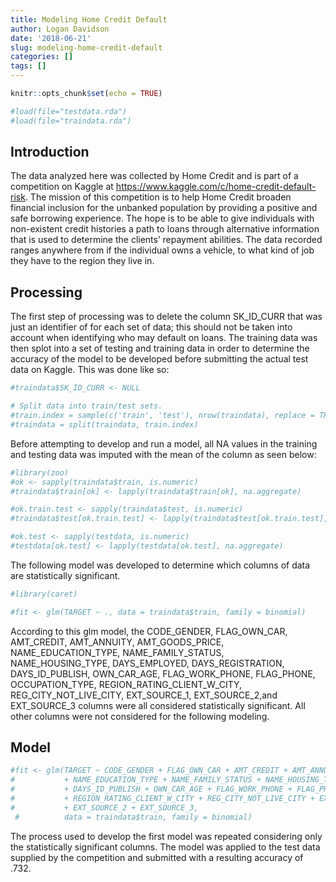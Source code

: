 ```yaml
---
title: Modeling Home Credit Default
author: Logan Davidson
date: '2018-06-21'
slug: modeling-home-credit-default
categories: []
tags: []
---
```


```r
knitr::opts_chunk$set(echo = TRUE)

#load(file="testdata.rda")
#load(file="traindata.rda")
```

## Introduction 

The data analyzed here was collected by Home Credit and is part of a competition on Kaggle at <https://www.kaggle.com/c/home-credit-default-risk>. The mission of this competition is to help Home Credit broaden financial inclusion for the unbanked population by providing a positive and safe borrowing experience. The hope is to be able to give individuals with non-existent credit histories a path to loans through alternative information that is used to determine the clients' repayment abilities. The data recorded ranges anywhere from if the individual owns a vehicle, to what kind of job they have to the region they live in. 

## Processing 

The first step of processing was to delete the column SK_ID_CURR that was just an identifier of for each set of data; this should not be taken into account when identifying who may default on loans. The training data was then splot into a set of testing and training data in order to determine the accuracy of the model to be developed before submitting the actual test data on Kaggle. This was done like so: 

```r
#traindata$SK_ID_CURR <- NULL

# Split data into train/test sets.
#train.index = sample(c('train', 'test'), nrow(traindata), replace = TRUE, prob = c(0.8, 0.2))
#traindata = split(traindata, train.index)
```

Before attempting to develop and run a model, all NA values in the training and testing data was imputed with the mean of the column as seen below: 

```r
#library(zoo)
#ok <- sapply(traindata$train, is.numeric)
#traindata$train[ok] <- lapply(traindata$train[ok], na.aggregate)

#ok.train.test <- sapply(traindata$test, is.numeric)
#traindata$test[ok.train.test] <- lapply(traindata$test[ok.train.test], na.aggregate)

#ok.test <- sapply(testdata, is.numeric)
#testdata[ok.test] <- lapply(testdata[ok.test], na.aggregate)
```

The following model was developed to determine which columns of data are statistically significant.

```r
#library(caret)

#fit <- glm(TARGET ~ ., data = traindata$train, family = binomial)
```

According to this glm model, the CODE_GENDER, FLAG_OWN_CAR, AMT_CREDIT, AMT_ANNUITY, AMT_GOODS_PRICE, NAME_EDUCATION_TYPE, NAME_FAMILY_STATUS, NAME_HOUSING_TYPE, DAYS_EMPLOYED, DAYS_REGISTRATION, DAYS_ID_PUBLISH, OWN_CAR_AGE, FLAG_WORK_PHONE, FLAG_PHONE, OCCUPATION_TYPE, REGION_RATING_CLIENT_W_CITY, REG_CITY_NOT_LIVE_CITY, EXT_SOURCE_1, EXT_SOURCE_2,and EXT_SOURCE_3 columns were all considered statistically significant. All other columns were not considered for the following modeling. 

## Model 

``` r
#fit <- glm(TARGET ~ CODE_GENDER + FLAG_OWN_CAR + AMT_CREDIT + AMT_ANNUITY + AMT_GOODS_PRICE
#           + NAME_EDUCATION_TYPE + NAME_FAMILY_STATUS + NAME_HOUSING_TYPE + DAYS_EMPLOYED + DAYS_REGISTRATION  
#           + DAYS_ID_PUBLISH + OWN_CAR_AGE + FLAG_WORK_PHONE + FLAG_PHONE + OCCUPATION_TYPE
#           + REGION_RATING_CLIENT_W_CITY + REG_CITY_NOT_LIVE_CITY + EXT_SOURCE_1
#           + EXT_SOURCE_2 + EXT_SOURCE_3,
 #          data = traindata$train, family = binomial)
```
The process used to develop the first model was repeated considering only the statistically significant columns. The model was applied to the test data supplied by the competition and submitted with a resulting accuracy of .732.  